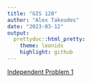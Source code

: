 ```yaml
---
title: "GIS 120"
author: "Alex Takoudes"
date: "2023-03-12"
output:
  prettydoc::html_pretty:
    theme: leonids
    highlight: github
---
```


[Independent Problem 1](Problem1/Ind_prob1_tables.html)